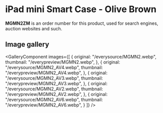
# iPad mini Smart Case - Olive Brown

<Callout type='info' emoji='👉🏻'>**MGMN2ZM** is an order number for this product, used for search engines, auction websites and such.</Callout>

## Image gallery

<GalleryComponent
    images={[
      {
        original: "/everysource/MGMN2.webp",
        thumbnail: "/everypreview/MGMN2.webp",
      },
      {
        original: "/everysource/MGMN2_AV4.webp",
        thumbnail: "/everypreview/MGMN2_AV4.webp",
      },
      {
        original: "/everysource/MGMN2_AV3.webp",
        thumbnail: "/everypreview/MGMN2_AV3.webp",
      },
      {
        original: "/everysource/MGMN2_AV2.webp",
        thumbnail: "/everypreview/MGMN2_AV2.webp",
      },
      {
        original: "/everysource/MGMN2_AV6.webp",
        thumbnail: "/everypreview/MGMN2_AV6.webp",
      }
    ]}
  />
